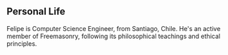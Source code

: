 {{user page|logo=yes|noindex=yes}}

{{Quote
 | text  = We must elevate ourselves above the dust of the world, and seek that Light which alone can guide us to the Temple of Truth.
 | author = Albert Pike
}}
{{Infobox Wikipedia user
<!--
[[File:IACCInstitute.jpg|thumb|Instituto IACC Chile]]
[[File:UmayorFrontis.png|thumb|Universidad Mayor Chile]]

[[File:Universidad Mayor - IACC Chile.png|thumb|Universidad Mayor / IACC Chile]]
[[File:Euclid flowchart 1.png|thumb|Euclid flowchart 1]]
[[File:180MLI Algorithm.png|thumb|180MLI Algorithm]]
-->
| name             = Felipe Alfonso González
| image            = 180MLI Algorithm.png
| image_size       = 75px
| image_caption    = Algorithm
| birth name = Felipe Alfonso González
| birthdate = {{Birth date and age|1979|3|13}}
| nationality      = Chilean
| current_time        = {{current time|UTC-3}}
| ethnicity        = European / Latin American (family origins in Catalonia and Aragon, Spain – Sephardic Jewish roots)
| religion         = Secular Atheist / Zen Buddhist
| occupation       = Computer Science Engineer
| education        = [[es:Universidad Mayor|Universidad Mayor (Chile)]]<br>[[es:Instituto Profesional IACC|Instituto Profesional IACC]]
| employer         = Adviser, Researcher and Analyst in Cybersecurity and Cyber Intelligence
| interests        = Software Engineering, Software Architecture, Cybersecurity, Cyber Intelligence, Academic Research, Deep Understanding of Computer Engineering
| status           = Active
| interests        = Software Engineering, Software Architecture, Cybersecurity, Cyber Intelligence, Pursuing Academic Studies, Deep Understanding of Computer Engineering in its Entirety
| location = Santiago, Chile
| country = Chile<br />Previously: India, South Africa, New Zealand, California (US), Zürich (Switzerland)
| email = felipe.gonzalez@gnlz.cl
| website = [http://www.gnlz.cl www.gnlz.cl]
| email           = 
| icq             = 
| aim             = 
| gtalk           = 
| jabber          = 
| skype           = 
| msn             = 
| yahoo           = 
| mac             = 
| irc             = 
| facebook        = 
| google+         =
| pinterest       =
| linkedin         = felipealfonsog
| github         = felipealfonsog
| twitter         = felipealfonsog
| userboxes        = 
{{User Wikipedian For|year=2014|month=9|day=26}}
<!-- {{User Linux}} -->
{{User Arch Linux}}
{{User FreeBSD}}
{{User Apple}}


}}

== Personal Life ==
Felipe is Computer Science Engineer, from Santiago, Chile. He's an active member of Freemasonry, following its philosophical teachings and ethical principles.

{{clear}}
{{TextLicenseFreeUse}}
